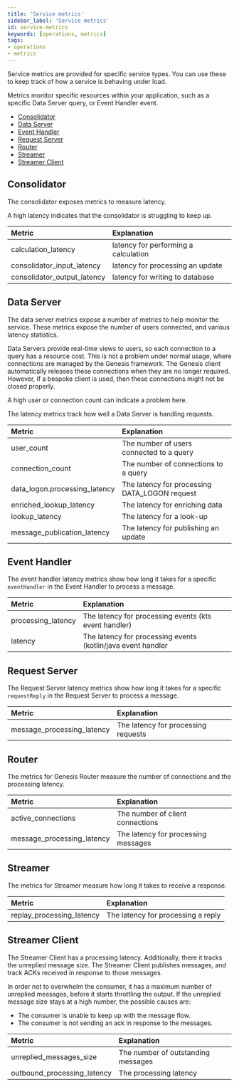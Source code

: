 ```yaml
---
title: 'Service metrics'
sidebar_label: 'Service metrics'
id: service-metrics
keywords: [operations, metrics]
tags:
- operations
- metrics
---
```


Service metrics are provided for specific service types. You can use these to keep track of how a service is behaving under load.

Metrics monitor specific resources within your application, such as a specific Data Server query, or Event Handler event.

* [Consolidator](./#consolidator)
* [Data Server](./#data-server)
* [Event Handler](./#event-handler)
* [Request Server](./#request-server)
* [Router](./#Router)
* [Streamer](./#streamer)
* [Streamer Client](./#streamer-client)

## Consolidator

The consolidator exposes metrics to measure latency.

A high latency indicates that the consolidator is struggling to keep up.


| Metric                      | Explanation                          |
|:----------------------------|:-------------------------------------|
| calculation_latency         | latency for performing a calculation |
| consolidator_input_latency  | latency for processing an update     |
| consolidator_output_latency | latency for writing to database      |

## Data Server

The data server metrics expose a number of metrics to help monitor the service.
These metrics expose the number of users connected, and various latency statistics.

Data Servers provide real-time views to users, so each connection to a query has a resource cost. This is not a problem under normal usage, where connections are managed by the Genesis framework. The Genesis client automatically releases these connections when they are no longer required. However, if a bespoke client is used, then these connections might not be closed properly.

A high user or connection count can indicate a problem here.

The latency metrics track how well a Data Server is handling requests.

| Metric                        | Explanation                                   |
|:------------------------------|:----------------------------------------------|
| user_count                    | The number of users connected to a query      |
| connection_count              | The number of connections to a query          |
| data_logon.processing_latency | The latency for processing DATA_LOGON request |
| enriched_lookup_latency       | The latency for enriching data                |
| lookup_latency                | The latency for a look-up                      |
| message_publication_latency   | The latency for publishing an update          |

## Event Handler

The event handler latency metrics show how long it takes for a specific `eventHandler` in the Event Handler to process a message.

| Metric             | Explanation                                                  |
|:-------------------|:-------------------------------------------------------------|
| processing_latency | The latency for processing events (kts event handler)        |
| latency            | The latency for processing events (kotlin/java event handler |

## Request Server

The Request Server latency metrics show how long it takes for a specific `requestReply` in the Request Server to process a message.

| Metric                     | Explanation                         |
|:---------------------------|:------------------------------------|
| message_processing_latency | The latency for processing requests |

## Router

The metrics for Genesis Router measure the number of connections and the processing latency.

| Metric                     | Explanation                         |
|:---------------------------|:------------------------------------|
| active_connections         | The number of client connections    |
| message_processing_latency | The latency for processing messages |

## Streamer

The metrics for Streamer measure how long it takes to receive a response.

| Metric                    | Explanation                        |
|:--------------------------|:-----------------------------------|
| replay_processing_latency | The latency for processing a reply |

## Streamer Client

The Streamer Client has a processing latency. Additionally, there it tracks the unreplied message size.
The Streamer Client publishes messages, and track ACKs received in response to those messages.

In order not to overwhelm the consumer, it has a maximum number of unreplied messages, before it starts throttling the output.
If the unreplied message size stays at a high number, the possible causes are:

* The consumer is unable to keep up with the message flow.
* The consumer is not sending an ack in response to the messages.

| Metric                      | Explanation                        |
|:----------------------------|:-----------------------------------|
| unreplied_messages_size     | The number of outstanding messages |
| outbound_processing_latency | The processing latency             |

